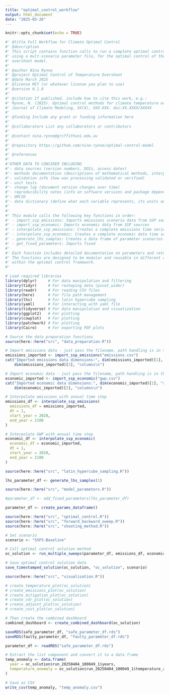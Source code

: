 ```yaml
---
title: "optimal_control_workflow"
output: html_document
date: "2025-03-26"
---
```


```r
knitr::opts_chunk$set(echo = TRUE)

#' @title Full Workflow for Climate Optimal Control
#' @description
#' This script contains function calls to run a complete optimal control solver,
#' using a mult-scenario parameter file, for the optimal control of the temperature 
#' overshoot model.
#'
#' @author Nina Rynne
#' @project Optimal Control of Temperature Overshoot
#' @date March 2025
#' @license MIT (or whatever license you plan to use)
#' @version 0.1.0
#'
#' @citation If published, include how to cite this work, e.g.:
#' Rynne, N. (2025). Optimal control methods for climate temperature overshoot.
#' Journal of Climate Modeling, XX(X), XXX-XXX. doi:XX.XXXX/XXXXX
#'
#' @funding Include any grant or funding information here
#'
#' @collaborators List any collaborators or contributors
#'
#' @contact nina.rynne@griffithuni.edu.au
#'
#' @repository https://github.com/nina-rynne/optimal-control-model
#' 
#' @references
#' 
#'OTHER DATA TO CONSIDER INCLUDING
#'- data sources (version numbers, DOIs, access dates)
#'- methods documentation (descriptions of mathematical methods, interpolation techniques or assumptions)
#'- validation info (how was processing validated or verified)
#'- unit tests
#'- change log (document version changes over time)
#'- reproducibility notes (info on software versions and package dependencies)
#'- ORCID
#'- data dictionary (define what each variable represents, its units and valid ranges)
#'
#'
#' This module calls the following key functions in order:
#' - import_ssp_emissions: Imports emissions scenario data from SSP sources
#' - import_ssp_economic: Imports economic data from SSP sources
#' - interpolate_ssp_emissions: Creates a complete emissions time series with interpolated values
#' - interpolate_ssp_economic: Creates a complete economic data time series with interpolated values
#' - generate_lhs_samples: Creates a data frame of parameter scenarios using latin hypercube sampling
#' - get_fixed_parameters: Imports fixed
#' 
#' Each function includes detailed documentation on parameters and returns.
#' The functions are designed to be modular and reusable in different contexts
#' within the optimal control framework.
#'
```

```r

# Load required libraries
library(dplyr)     # For data manipulation and filtering
library(tidyr)     # For reshaping data (pivot_wider)
library(readr)     # For reading CSV files
library(here)      # For file path management
library(lhs)       # For latin hypercube sampling
library(yaml)      # For interacting with yaml file
library(tidyverse) # For data manipulation and visualization
library(ggplot2)   # For plotting
library(cowplot)   # For plotting
library(patchwork) # For plotting
library(Cairo)     # For exporting PDF plots


```

```r

# Source the data preparation functions
source(here::here("src", "data_preparation.R"))

# Import emissions data - just pass the filename, path handling is in the import function
emissions_imported <- import_ssp_emissions("emissions.csv")
cat("Imported emissions data dimensions:", dim(emissions_imported)[1], "rows,", 
    dim(emissions_imported)[2], "columns\n")

# Import economic data - just pass the filename, path handling is in the import function
economic_imported <- import_ssp_economic("gwp.csv")
cat("Imported economic data dimensions:", dim(economic_imported)[1], "rows,", 
    dim(economic_imported)[2], "columns\n")

# Interpolate emissions with annual time step
emissions_df <- interpolate_ssp_emissions(
  emissions_df = emissions_imported,
  dt = 1,
  start_year = 2020,
  end_year = 2100
)

# Interpolate GWP with annual time step
economic_df <- interpolate_ssp_economic(
  economic_df = economic_imported,
  dt = 1,
  start_year = 2020,
  end_year = 2100
)

```

```r

source(here::here("src", "latin_hypercube_sampling.R"))

lhs_parameter_df <- generate_lhs_samples(1)


```

```r

source(here::here("src", "model_parameters.R"))

#parameter_df <- add_fixed_parameters(lhs_parameter_df)

parameter_df <- create_params_dataframe()


```

```r

source(here::here("src", "optimal_control.R"))
source(here::here("src", "forward_backward_sweep.R"))
source(here::here("src", "shooting_method.R"))

# Set scenario
scenario <- "SSP3-Baseline"

# Call optimal control solution method
oc_solution <- run_multiple_sweeps(parameter_df, emissions_df, economic_df, scenario)

# Save optimal control solution data
save_timestamped_solution(oc_solution, "oc_solution", scenario)


```

```r

source(here::here("src", "visualisation.R"))

# create_temperature_plot(oc_solution)
# create_emissions_plot(oc_solution)
# create_mitigation_plot(oc_solution)
# create_cdr_plot(oc_solution)
# create_adjoint_plot(oc_solution)
# create_cost_plot(oc_solution)

# Then create the combined dashboard
combined_dashboard <- create_combined_dashboard(oc_solution)

```

```r

saveRDS(safe_parameter_df, "safe_parameter_df.rds")
saveRDS(faulty_parameter_df, "faulty_parameter_df.rds")

parameter_df <- readRDS("safe_parameter_df.rds")

```

```r

# Extract the list component and convert it to a data frame
temp_anomaly <- data.frame(
  year = oc_solution$run_20250404_100049_1$years,
  temperature_anomaly = oc_solution$run_20250404_100049_1$temperature_anomaly
)

# Save as CSV
write_csv(temp_anomaly, "temp_anomaly.csv")


```


